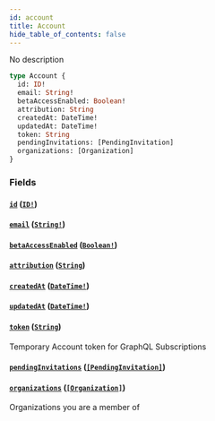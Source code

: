 ```yaml
---
id: account
title: Account
hide_table_of_contents: false
---
```



No description

```graphql
type Account {
  id: ID!
  email: String!
  betaAccessEnabled: Boolean!
  attribution: String
  createdAt: DateTime!
  updatedAt: DateTime!
  token: String
  pendingInvitations: [PendingInvitation]
  organizations: [Organization]
}
```


### Fields

#### [`id`](#) ([`ID!`](/swapi/scalars/id))




#### [`email`](#) ([`String!`](/swapi/scalars/string))




#### [`betaAccessEnabled`](#) ([`Boolean!`](/swapi/scalars/boolean))




#### [`attribution`](#) ([`String`](/swapi/scalars/string))




#### [`createdAt`](#) ([`DateTime!`](/swapi/scalars/date-time))




#### [`updatedAt`](#) ([`DateTime!`](/swapi/scalars/date-time))




#### [`token`](#) ([`String`](/swapi/scalars/string))

Temporary Account token for GraphQL Subscriptions


#### [`pendingInvitations`](#) ([`[PendingInvitation]`](/swapi/objects/pending-invitation))




#### [`organizations`](#) ([`[Organization]`](/swapi/objects/organization))

Organizations you are a member of
